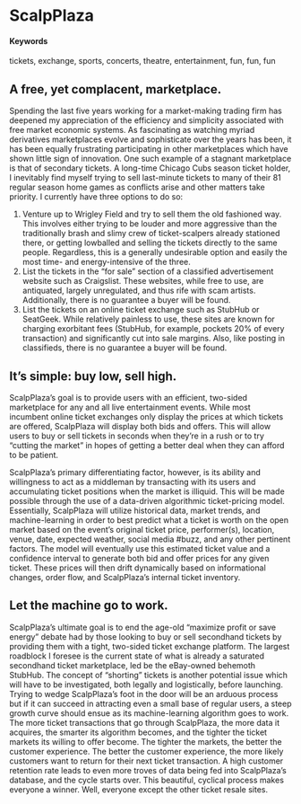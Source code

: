 # ScalpPlaza {#a-more-efficient-ticket-marketplace}

#### Keywords

tickets, exchange, sports, concerts, theatre, entertainment, fun, fun, fun

## A free, yet complacent, marketplace.

Spending the last five years working for a market-making trading firm has deepened my appreciation of the efficiency and simplicity associated with free market economic systems. As fascinating as watching myriad derivatives marketplaces evolve and sophisticate over the years has been, it has been equally frustrating participating in other marketplaces which have shown little sign of innovation. One such example of a stagnant marketplace is that of secondary tickets. A long-time Chicago Cubs season ticket holder, I inevitably find myself trying to sell last-minute tickets to many of their 81 regular season home games as conflicts arise and other matters take priority. I currently have three options to do so:

 1.	Venture up to Wrigley Field and try to sell them the old fashioned way. This involves either trying to be louder and more aggressive than the traditionally brash and slimy crew of ticket-scalpers already stationed there, or getting lowballed and selling the tickets directly to the same people. Regardless, this is a generally undesirable option and easily the most time- and energy-intensive of the three.
2.	List the tickets in the “for sale” section of a classified advertisement website such as Craigslist. These websites, while free to use, are antiquated, largely unregulated, and thus rife with scam artists. Additionally, there is no guarantee a buyer will be found.
3.	List the tickets on an online ticket exchange such as StubHub or SeatGeek. While relatively painless to use, these sites are known for charging exorbitant fees (StubHub, for example, pockets 20% of every transaction) and significantly cut into sale margins. Also, like posting in classifieds, there is no guarantee a buyer will be found. 


## It’s simple: buy low, sell high.

ScalpPlaza’s goal is to provide users with an efficient, two-sided marketplace for any and all live entertainment events. While most incumbent online ticket exchanges only display the prices at which tickets are offered, ScalpPlaza will display both bids and offers. This will allow users to buy or sell tickets in seconds when they’re in a rush or to try “cutting the market” in hopes of getting a better deal when they can afford to be patient. 

ScalpPlaza’s primary differentiating factor, however, is its ability and willingness to act as a middleman by transacting with its users and accumulating ticket positions when the market is illiquid. This will be made possible through the use of a data-driven algorithmic ticket-pricing model. Essentially, ScalpPlaza will utilize historical data, market trends, and machine-learning in order to best predict what a ticket is worth on the open market based on the event’s original ticket price, performer(s), location, venue, date, expected weather, social media #buzz, and any other pertinent factors. The model will eventually use this estimated ticket value and a confidence interval to generate both bid and offer prices for any given ticket. These prices will then drift dynamically based on informational changes, order flow, and ScalpPlaza’s internal ticket inventory.


## Let the machine go to work.

ScalpPlaza’s ultimate goal is to end the age-old “maximize profit or save energy” debate had by those looking to buy or sell secondhand tickets by providing them with a tight, two-sided ticket exchange platform. The largest roadblock I foresee is the current state of what is already a saturated secondhand ticket marketplace, led be the eBay-owned behemoth StubHub. The concept of “shorting” tickets is another potential issue which will have to be investigated, both legally and logistically, before launching. Trying to wedge ScalpPlaza’s foot in the door will be an arduous process but if it can succeed in attracting even a small base of regular users, a steep growth curve should ensue as its machine-learning algorithm goes to work. The more ticket transactions that go through ScalpPlaza, the more data it acquires, the smarter its algorithm becomes, and the tighter the ticket markets its willing to offer become.  The tighter the markets, the better the customer experience. The better the customer experience, the more likely customers want to return for their next ticket transaction. A high customer retention rate leads to even more troves of data being fed into ScalpPlaza's database, and the cycle starts over. This beautiful, cyclical process makes everyone a winner. Well, everyone except the other ticket resale sites.


